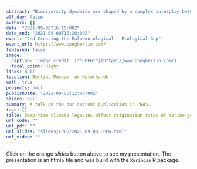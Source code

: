 ```yaml
---
abstract: "Biodiversity dynamics are shaped by a complex interplay between current conditions and historic legacy. While a simple relationship is often used to link evolution with temperature, short-term climate change likely interacts with previous temperature trends when influencing the pace of origination. Such palaeoclimate interactions have been demonstrated for extinction risk but the effect on evolutionary dynamics is untested. Using a dynamic modeling framework, we analyzed the differential origination response of major Phanerozoic marine fossil groups after palaeoclimate interactions. We found a substantial effect of these interactions on origination rates, where the effect remains consistent through time and all studied groups. Building on a potential model for the causal relationship between palaeoclimate interactions and origination rates, we identified conditional dependencies and tested them using a continental fragmentation index. This proxy for available habitat space in the continental shelve indicated that palaeoclimate interactions act through sea level changes, leading to allopatric speciation and hence an increased origination rate. Our results demonstrate that biodiversity is controlled by a complex array of ecological and evolutionary factors, with mutual interactions. Explicitly integrating these effects within a dynamic modeling framework leads to an improved discernment of origination patterns in the fossil record."
all_day: false
authors: []
date: "2021-09-08T16:15:00Z"
date_end: "2021-09-08T16:20:00Z"
event: "2nd Crossing the Palaeontological – Ecological Gap"
event_url: https://www.cpegberlin.com/
featured: false
image: 
  caption: 'Image credit: [**CPEG**](https://www.cpegberlin.com/)'
  focal_point: Right
links: null
location: Berlin, Museum für Naturkunde
math: true
projects: null
publishDate: "2021-09-05T12:00:00Z"
slides: null
summary: A talk on the our current publication in PNAS.
tags: []
title: Deep-time climate legacies affect origination rates of marine genera.
url_code: ""
url_pdf: ""
url_slides: "slides/CPEG/2021_09_08_CPEG.html"
url_video: ""
---
```



Click on the orange *slides* button above to see my presentation. The presentation is an html5 file and was build with the `Xaringan` R package.
